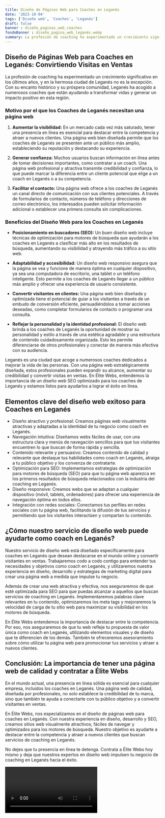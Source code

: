 ```yaml
---
title: Diseño de Páginas Web para Coaches en Leganés
date: '2023-10-04'
tags: ['Diseño web', 'Coaches', 'Leganés']
draft: false
banner : diseño_paginas_web_coaches
fondoBanner : diseño_pagina_web_leganés.webp
summary: La profesión de coaching ha experimentado un crecimiento significativo en los últimos años, y en la hermosa ciudad de Leganés no es la excepción. Con su encanto histórico y su próspera comunidad, Leganés ha acogido a numerosos coaches que están ayudando a transformar vidas y generar un impacto positivo en esta región.
---
```


## Diseño de Páginas Web para Coaches en Leganés: Convirtiendo Visitas en Ventas

La profesión de coaching ha experimentado un crecimiento significativo en los últimos años, y en la hermosa ciudad de Leganés no es la excepción. Con su encanto histórico y su próspera comunidad, Leganés ha acogido a numerosos coaches que están ayudando a transformar vidas y generar un impacto positivo en esta región.

### Motivo por el que los Coaches de Leganés necesitan una página web

1. **Aumentar la visibilidad:** En un mercado cada vez más saturado, tener una presencia en línea es esencial para destacar entre la competencia y atraer a nuevos clientes. Una página web bien diseñada permite que los coaches de Leganés se presenten ante un público más amplio, estableciendo su reputación y destacando su experiencia.

2. **Generar confianza:** Muchos usuarios buscan información en línea antes de tomar decisiones importantes, como contratar a un coach. Una página web profesional y atractiva transmite credibilidad y confianza, lo que puede marcar la diferencia entre un cliente potencial que elige a un coach en Leganés o a su competencia.

3. **Facilitar el contacto:** Una página web ofrece a los coaches de Leganés un canal directo de comunicación con sus clientes potenciales. A través de formularios de contacto, números de teléfono y direcciones de correo electrónico, los interesados pueden solicitar información adicional o establecer una primera consulta sin complicaciones.

### Beneficios del Diseño Web para los Coaches en Leganés

- **Posicionamiento en buscadores (SEO):** Un buen diseño web incluye técnicas de optimización para motores de búsqueda que ayudarán a los coaches en Leganés a clasificar más alto en los resultados de búsqueda, aumentando su visibilidad y atrayendo más tráfico a su sitio web.

- **Adaptabilidad y accesibilidad:** Un diseño web responsivo asegura que la página se vea y funcione de manera óptima en cualquier dispositivo, ya sea una computadora de escritorio, una tablet o un teléfono inteligente. Esto permite a los coaches de Leganés llegar a un público más amplio y ofrecer una experiencia de usuario consistente.

- **Convertir visitantes en clientes:** Una página web bien diseñada y optimizada tiene el potencial de guiar a los visitantes a través de un embudo de conversión eficiente, persuadiéndolos a tomar acciones deseadas, como completar formularios de contacto o programar una consulta.

- **Reflejar la personalidad y la identidad profesional:** El diseño web brinda a los coaches de Leganés la oportunidad de mostrar su personalidad y estilo a través de una estética agradable y una estructura de contenido cuidadosamente organizada. Esto les permite diferenciarse de otros profesionales y conectar de manera más efectiva con su audiencia.

Leganés es una ciudad que acoge a numerosos coaches dedicados a mejorar la vida de las personas. Con una página web estratégicamente diseñada, estos profesionales pueden expandir su alcance, aumentar su credibilidad y convertir visitas en ventas. En Élite Webs, entendemos la importancia de un diseño web SEO optimizado para los coaches de Leganés y estamos listos para ayudarlos a lograr el éxito en línea.

<GifSeo />

<Cta />

## Elementos clave del diseño web exitoso para Coaches en Leganés

- Diseño atractivo y profesional: Creamos páginas web visualmente atractivas y adaptadas a la identidad de tu negocio como coach en Leganés.
- Navegación intuitiva: Diseñamos webs fáciles de usar, con una estructura clara y menús de navegación sencillos para que tus visitantes encuentren lo que buscan de forma rápida y sencilla.
- Contenido relevante y  persuasivo: Creamos contenido de calidad y relevante que destaque tus habilidades como coach en Leganés, atraiga a tu público objetivo y los convenza de contratarte.
- Optimización para SEO: Implementamos estrategias de optimización para motores de búsqueda (SEO) para que tu página web aparezca en los primeros resultados de búsqueda relacionados con la industria del coaching en Leganés.
- Diseño responsive: Creamos webs que se adaptan a cualquier dispositivo (móvil, tablets, ordenadores) para ofrecer una experiencia de navegación óptima en todos ellos.
- Integración con redes sociales: Conectamos tus perfiles en redes sociales con tu página web, facilitando la difusión de tus servicios y permitiendo que los visitantes interactúen y compartan tu contenido.

## ¿Cómo nuestro servicio de diseño web puede ayudarte como coach en Leganés?

Nuestro servicio de diseño web está diseñado específicamente para coaches en Leganés que desean destacarse en el mundo online y convertir visitantes en ventas. Trabajaremos codo a codo contigo para entender tus necesidades y objetivos como coach en Leganés, y utilizaremos nuestra experiencia en diseño, desarrollo y estrategias de marketing digital para crear una página web a medida que impulse tu negocio.

Además de crear una  web atractiva y efectiva, nos aseguraremos de que esté optimizada para SEO para que puedas alcanzar a aquellos que buscan servicios de coaching en Leganés. Implementaremos palabras clave relevantes en tu contenido, optimizaremos los meta tags y mejoraremos la velocidad de carga de tu sitio web para maximizar su visibilidad en los motores de búsqueda.

En Élite Webs entendemos la importancia de destacar entre la competencia. Por eso, nos aseguraremos de que tu web refleje tu propuesta de valor única como coach en Leganés, utilizando elementos visuales y de diseño que te diferencien de los demás. También te ofreceremos asesoramiento sobre cómo utilizar tu página web para promocionar tus servicios y atraer a nuevos clientes.

## Conclusión: La importancia de tener una página web de calidad y contratar a Élite Webs

En el mundo actual, una presencia en línea sólida es esencial para cualquier empresa, incluidos los coaches en Leganés. Una página web de calidad, diseñada por profesionales, no solo establece la credibilidad de tu marca, sino que también te ayuda a conectarte con tu público objetivo y a convertir visitantes en ventas.

En Élite Webs, nos especializamos en el diseño de páginas web para coaches en Leganés. Con nuestra experiencia en diseño, desarrollo y SEO, creamos sitios web visualmente atractivos, fáciles de navegar y optimizados para los motores de búsqueda. Nuestro objetivo es ayudarte a destacar entre la competencia y atraer a nuevos clientes que buscan servicios de coaching en Leganés.

No dejes que tu presencia en línea te detenga. Contrata a Élite Webs hoy mismo y deja que nuestros expertos en diseño web impulsen tu negocio de coaching en Leganés hacia el éxito.

<Video />

<CtaBot job='Coaches' city='Leganés'/>

<Gmaps query='Leganés+españa+maps' />